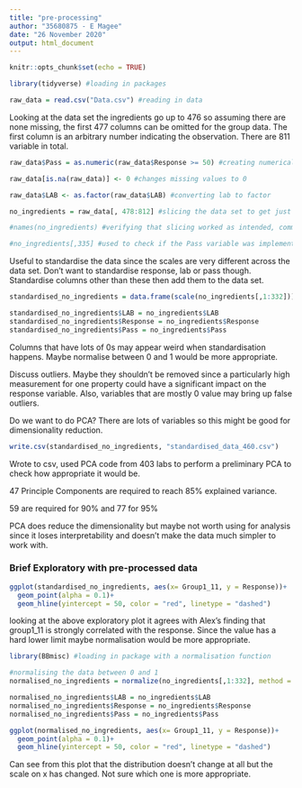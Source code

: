 ```yaml
---
title: "pre-processing"
author: "35680875 - E Magee"
date: "26 November 2020"
output: html_document
---
```


```r
knitr::opts_chunk$set(echo = TRUE)
```



```r
library(tidyverse) #loading in packages

raw_data = read.csv("Data.csv") #reading in data
```

Looking at the data set the ingredients go up to 476 so assuming there are none missing, the first 477 columns can be omitted for the group data. The first column is an arbitrary number indicating the observation. There are 811 variable in total.

```r

raw_data$Pass = as.numeric(raw_data$Response >= 50) #creating numerical variable for if it passes test

raw_data[is.na(raw_data)] <- 0 #changes missing values to 0

raw_data$LAB <- as.factor(raw_data$LAB) #converting lab to factor

no_ingredients = raw_data[, 478:812] #slicing the data set to get just groups, lab and response

#names(no_ingredients) #verifying that slicing worked as intended, commented out for the sake of the knitted html

```


```r

#no_ingredients[,335] #used to check if the Pass variable was implemented correctly, commented out for the sake of the knitted html

```

Useful to standardise the data since the scales are very different across the data set. Don't want to standardise response, lab or pass though. Standardise columns other than these then add them to the data set.

```r

standardised_no_ingredients = data.frame(scale(no_ingredients[,1:332])) #standardising data.

standardised_no_ingredients$LAB = no_ingredients$LAB
standardised_no_ingredients$Response = no_ingredients$Response
standardised_no_ingredients$Pass = no_ingredients$Pass

```

Columns that have lots of 0s may appear weird when standardisation happens. Maybe normalise between 0 and 1 would be more appropriate.

Discuss outliers. Maybe they shouldn't be removed since a particularly high measurement for one property could have a significant impact on the response variable. Also, variables that are mostly 0 value may bring up false outliers.

Do we want to do PCA? There are lots of variables so this might be good for dimensionality reduction.

```r

write.csv(standardised_no_ingredients, "standardised_data_460.csv")

```

Wrote to csv, used PCA code from 403 labs to perform a preliminary PCA to check how appropriate it would be.

47 Principle Components are required to reach 85% explained variance.

59 are required for 90% and 77 for 95%

PCA does reduce the dimensionality but maybe not worth using for analysis since it loses interpretability and doesn't make the data much simpler to work with.

### Brief Exploratory with pre-processed data

```r

ggplot(standardised_no_ingredients, aes(x= Group1_11, y = Response))+
  geom_point(alpha = 0.1)+
  geom_hline(yintercept = 50, color = "red", linetype = "dashed")

```

looking at the above exploratory plot it agrees with Alex's finding that group1_11 is strongly correlated with the response. Since the value has a hard lower limit maybe normalisation would be more appropriate.



```r
library(BBmisc) #loading in package with a normalisation function
```

```r
#normalising the data between 0 and 1
normalised_no_ingredients = normalize(no_ingredients[,1:332], method = "range")

normalised_no_ingredients$LAB = no_ingredients$LAB
normalised_no_ingredients$Response = no_ingredients$Response
normalised_no_ingredients$Pass = no_ingredients$Pass

ggplot(normalised_no_ingredients, aes(x= Group1_11, y = Response))+
  geom_point(alpha = 0.1)+
  geom_hline(yintercept = 50, color = "red", linetype = "dashed")

```

Can see from this plot that the distribution doesn't change at all but the scale on x has changed. Not sure which one is more appropriate.